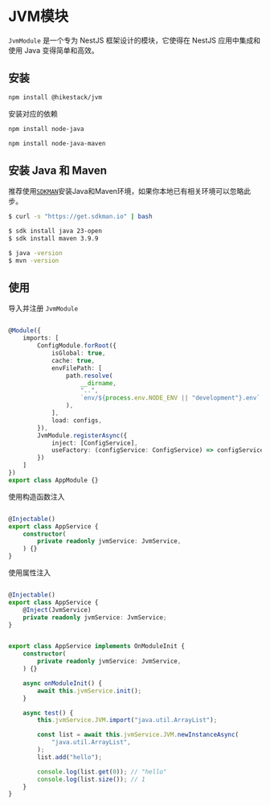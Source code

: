 
# JVM模块

```JvmModule``` 是一个专为 NestJS 框架设计的模块，它使得在 NestJS 应用中集成和使用 Java 变得简单和高效。

## 安装

```sh npm2yarn
npm install @hikestack/jvm
```

<Callout type="info">
安装对应的依赖
</Callout>

```sh npm2yarn
npm install node-java
```

```sh npm2yarn
npm install node-java-maven
```

## 安装 Java 和 Maven

推荐使用[`SDKMAN`](https://sdkman.io/)安装Java和Maven环境，如果你本地已有相关环境可以忽略此步。

```bash
$ curl -s "https://get.sdkman.io" | bash

$ sdk install java 23-open
$ sdk install maven 3.9.9

$ java -version
$ mvn -version
```

## 使用

导入并注册 ```JvmModule```

```ts showLineNumbers filename="app.module.ts" {20-23}

@Module({
	imports: [
		ConfigModule.forRoot({
			isGlobal: true,
			cache: true,
			envFilePath: [
				path.resolve(
					__dirname,
					"..",
					`env/${process.env.NODE_ENV || "development"}.env`,
				),
			],
			load: configs,
		}),
		JvmModule.registerAsync({
			inject: [ConfigService],
			useFactory: (configService: ConfigService) => configService.get("jvm"),
		})
	]
})
export class AppModule {}
```

使用构造函数注入

```ts showLineNumbers filename="app.service.ts" {7}

@Injectable()
export class AppService {
	constructor(
		private readonly jvmService: JvmService,
	) {}
}
```

使用属性注入

```ts showLineNumbers filename="app.service.ts" {6,7}

@Injectable()
export class AppService {
    @Inject(JvmService)
	private readonly jvmService: JvmService;
}
```

```ts

export class AppService implements OnModuleInit {
	constructor(
		private readonly jvmService: JvmService,
	) {}

	async onModuleInit() {
		await this.jvmService.init();
	}

	async test() {
		this.jvmService.JVM.import("java.util.ArrayList");

		const list = await this.jvmService.JVM.newInstanceAsync(
			"java.util.ArrayList",
		);
		list.add("hello");

		console.log(list.get(0)); // "hello"
		console.log(list.size()); // 1
	}
}
```